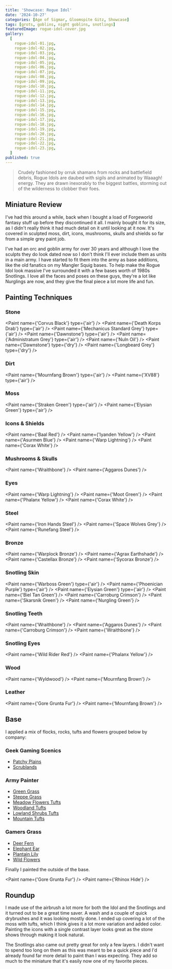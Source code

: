 ```yaml
---
title: 'Showcase: Rogue Idol'
date: '2024-10-27'
categories: [Age of Sigmar, Gloomspite Gitz, Showcase]
tags: [grots, goblins, night goblins, snotlings]
featuredImage: rogue-idol-cover.jpg
gallery:
  [
    rogue-idol-01.jpg,
    rogue-idol-02.jpg,
    rogue-idol-03.jpg,
    rogue-idol-04.jpg,
    rogue-idol-05.jpg,
    rogue-idol-06.jpg,
    rogue-idol-07.jpg,
    rogue-idol-08.jpg,
    rogue-idol-09.jpg,
    rogue-idol-10.jpg,
    rogue-idol-11.jpg,
    rogue-idol-12.jpg,
    rogue-idol-13.jpg,
    rogue-idol-14.jpg,
    rogue-idol-15.jpg,
    rogue-idol-16.jpg,
    rogue-idol-17.jpg,
    rogue-idol-18.jpg,
    rogue-idol-19.jpg,
    rogue-idol-20.jpg,
    rogue-idol-21.jpg,
    rogue-idol-22.jpg,
    rogue-idol-23.jpg,
  ]
published: true
---
```



> Crudely fashioned by orruk shamans from rocks and battlefield debris, Rogue Idols are daubed with sigils and
> animated by Waaagh! energy. They are drawn inexorably to the biggest battles, storming out of the wilderness
> to clobber their foes.

## Miniature Review

I've had this around a while, back when I bought a load of Forgeworld fantasy stuff up before they discontinued it all.
I mainly bought it for its size, as I didn't really think it had much detail on it until looking at it now. It's covered
in sculpted moss, dirt, icons, mushrooms, skulls and shields so far from a simple grey paint job.

I've had an orc and goblin army for over 30 years and although I love the sculpts they do look dated now so I don't
think I'll ever include them as units in a main army. I have started to fit them into the army as base additions, like
the old fanatics on my Mangler Squig bases. To help make the Rogue Idol look massive I've surrounded it with a few bases
worth of 1980s Snotlings. I love all the faces and poses on these guys, they're a lot like Nurglings are now, and they
give the final piece a lot more life and fun.

## Painting Techniques

### Stone

<Paint name={'Corvus Black'} type={'air'} />
<Paint name={'Death Korps Drab'} type={'air'} />
<Paint name={'Mechanicus Standard Grey'} type={'air'} />
<Paint name={'Dawnstone'} type={'air'} />
<Paint name={'Administratum Grey'} type={'air'} />
<Paint name={'Nuln Oil'} />
<Paint name={'Dawnstone'} type={'dry'} />
<Paint name={'Longbeard Grey'} type={'dry'} />

### Dirt

<Paint name={'Mournfang Brown'} type={'air'} />
<Paint name={'XV88'} type={'air'} />

### Moss

<Paint name={'Straken Green'} type={'air'} />
<Paint name={'Elysian Green'} type={'air'} />

### Icons & Shields

<Paint name={'Baal Red'} />
<Paint name={'Iyanden Yellow'} />
<Paint name={'Asurmen Blue'} />
<Paint name={'Warp Lightning'} />
<Paint name={'Corax White'} />

### Mushrooms & Skulls

<Paint name={'Wraithbone'} />
<Paint name={'Aggaros Dunes'} />

### Eyes

<Paint name={'Warp Lightning'} />
<Paint name={'Moot Green'} />
<Paint name={'Phalanx Yellow'} />
<Paint name={'Corax White'} />

### Steel

<Paint name={'Iron Hands Steel'} />
<Paint name={'Space Wolves Grey'} />
<Paint name={'Runefang Steel'} />

### Bronze

<Paint name={'Warplock Bronze'} />
<Paint name={'Agrax Earthshade'} />
<Paint name={'Castellax Bronze'} />
<Paint name={'Sycorax Bronze'} />

### Snotling Skin

<Paint name={'Warboss Green'} type={'air'} />
<Paint name={'Phoenician Purple'} type={'air'} />
<Paint name={'Elysian Green'} type={'air'} />
<Paint name={'Biel Tan Green'} />
<Paint name={'Carroburg Crimson'} />
<Paint name={'Skarsnik Green'} />
<Paint name={'Nurgling Green'} />

### Snotling Teeth

<Paint name={'Wraithbone'} />
<Paint name={'Aggaros Dunes'} />
<Paint name={'Carroburg Crimson'} />
<Paint name={'Wraithbone'} />

### Snotling Eyes

<Paint name={'Wild Rider Red'} />
<Paint name={'Phalanx Yellow'} />

### Wood

<Paint name={'Wyldwood'} />
<Paint name={'Mournfang Brown'} />

### Leather

<Paint name={'Gore Grunta Fur'} />
<Paint name={'Mournfang Brown'} />

## Base

I applied a mix of flocks, rocks, tufts and flowers grouped below by company:

### Geek Gaming Scenics

- [Patchy Plains](https://www.geekgamingscenics.com/collections/base-ready-range/products/lukes-aps-base-ready-patchy-plains)
- [Scrublands](https://www.geekgamingscenics.com/collections/base-ready-range/products/lukes-aps-base-ready-scrublands)

### Army Painter

- [Green Grass](https://www.thearmypainter.com/shop/us/bf4113p)
- [Steppe Grass](https://www.thearmypainter.com/shop/us/bf4115p)
- [Meadow Flowers Tufts](https://www.thearmypainter.com/shop/us/bf4231p)
- [Woodland Tufts](https://www.thearmypainter.com/shop/us/bf4224p)
- [Lowland Shrubs Tufts](https://www.thearmypainter.com/shop/us/bf4232p)
- [Mountain Tufts](https://thearmypainter.com/products/mountain-tuft)

### Gamers Grass

- [Deer Fern](https://gamersgrass.com/product/deer-fern/)
- [Elephant Ear](https://gamersgrass.com/product/elephant-ear/)
- [Plantain Lily](https://gamersgrass.com/product/plantain-lily/)
- [Wild Flowers](https://gamersgrass.com/product/wild-flowers-set/)

Finally I painted the outside of the base.

<Paint name={'Gore Grunta Fur'} />
<Paint name={'Rhinox Hide'} />

## Roundup

I made use of the airbrush a lot more for both the Idol and the Snotlings and it turned out to be a great time saver.
A wash and a couple of quick drybrushes and it was looking mostly done. I ended up covering a lot of the moss with
tufts, which I think gives it a lot more variation and added color. Painting the icons with a single contrast layer
looks great as the stone shows through making it look natural.

The Snotlings also came out pretty great for only a few layers. I didn't want to spend too long on them as this was
meant to be a quick piece and I'd already found far more detail to paint than I was expecting. They add so much to the
miniature that it's easily now one of my favorite pieces.
